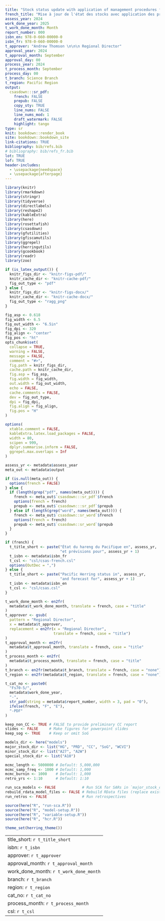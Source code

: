 ```yaml
---
title: "Stock status update with application of management procedures for Pacific Herring (*Clupea pallasii*) in British Columbia`:` Status in 2024 and forecast for 2025"
french_title: "Mise à jour de l'état des stocks avec application des procédures de gestion pour le hareng du Pacifique (*Clupea pallasii*) en Colombie-Britannique `:` État en 2024 et prévisions pour 2025"
assess_year: 2024
work_done_year: 2025
t_work_done_month: Month
report_number: 000
isbn_en: 978-0-660-00000-0
isbn_fr: 978-0-660-00000-0
t_approver: "Andrew Thomson \n\n\n Regional Director"
approval_year: 2024
t_approval_month: September
approval_day: 00
process_year: 2024
t_process_month: September
process_day: 00
t_branch: Science Branch
t_region: Pacific Region
output:
  csasdown:::sr_pdf:
    french: FALSE
    prepub: FALSE
    copy_sty: TRUE
    line_nums: FALSE
    line_nums_mod: 1
    draft_watermark: FALSE
    highlight: tango
type: sr
knit: bookdown::render_book
site: bookdown::bookdown_site
link-citations: TRUE
bibliography: bib/refs.bib
# bibliography: bib/refs_fr.bib
lot: TRUE
lof: TRUE
header-includes:
  - \usepackage{needspace}
  - \usepackage{afterpage}
---
```


\sloppy

```r
library(knitr)
library(rmarkdown)
library(stringr)
library(tidyverse)
library(directlabels)
library(reshape2)
library(kableExtra)
library(here)
library(rosettafish)
library(csasdown)
library(gfutilities)
library(gfiscamutils)
library(ggrepel)
library(herringutils)
library(gcookbook)
library(readr)
library(zoo)
```

```r
if (is_latex_output()) {
  knitr_figs_dir <- "knitr-figs-pdf/"
  knitr_cache_dir <- "knitr-cache-pdf/"
  fig_out_type <- "pdf"
} else {
  knitr_figs_dir <- "knitr-figs-docx/"
  knitr_cache_dir <- "knitr-cache-docx/"
  fig_out_type <- "ragg_png"
}

fig_asp <- 0.618
fig_width <- 6.5
fig_out_width <- "6.5in"
fig_dpi <- 320
fig_align <- "center"
fig_pos <- "ht"
opts_chunk$set(
  collapse = TRUE,
  warning = FALSE,
  message = FALSE,
  comment = "#>",
  fig.path = knitr_figs_dir,
  cache.path = knitr_cache_dir,
  fig.asp = fig_asp,
  fig.width = fig_width,
  out.width = fig_out_width,
  echo = FALSE,
  cache.comments = FALSE,
  dev = fig_out_type,
  dpi = fig_dpi,
  fig.align = fig_align,
  fig.pos = "H"
)

options(
  xtable.comment = FALSE,
  kableExtra.latex.load_packages = FALSE,
  width = 80,
  scipen = 999,
  dplyr.summarise.inform = FALSE,
  ggrepel.max.overlaps = Inf
)
```

```r
assess_yr <- metadata$assess_year
meta_out <- metadata$output

if (is.null(meta_out)) {
  options(french = FALSE)
} else {
  if (length(grep("pdf", names(meta_out)))) {
    french <- meta_out$`csasdown:::sr_pdf`$french
    options(french = french)
    prepub <- meta_out$`csasdown:::sr_pdf`$prepub
  } else if (length(grep("word", names(meta_out)))) {
    french <- meta_out$`csasdown::sr_word`$french
    options(french = french)
    prepub <- meta_out$`csasdown::sr_word`$prepub
  }
}

if (french) {
  t_title_short <- paste("État du hareng du Pacifique en", assess_yr,
                         "et prévisions pour", assess_yr + 1)
  t_isbn <- metadata$isbn_fr
  t_csl <- "csl/csas-french.csl"
  options(OutDec = ",")
} else {
  t_title_short <- paste("Pacific Herring status in", assess_yr,
                         "and forecast for", assess_yr + 1)
  t_isbn <- metadata$isbn_en
  t_csl <- "csl/csas.csl"
}

t_work_done_month <- en2fr(
  metadata$t_work_done_month, translate = french, case = "title"
)
t_approver <- gsub(
  pattern = "Regional Director",
  x = metadata$t_approver,
  replacement = en2fr(x = "Regional Director",
                      translate = french, case = "title")
)
t_approval_month <- en2fr(
  metadata$t_approval_month, translate = french, case = "title"
)
t_process_month <- en2fr(
  metadata$t_process_month, translate = french, case = "title"
)
t_branch <- en2fr(metadata$t_branch, translate = french, case = "none")
t_region <- en2fr(metadata$t_region, translate = french, case = "none")

t_cat_no <- paste0(
  "Fs70-5/",
  metadata$work_done_year,
  "-",
  str_pad(string = metadata$report_number, width = 3, pad = "0"),
  ifelse(french, "F", "E"),
  "-PDF"
)
```

```r
keep_non_CC <- TRUE # FALSE to provide preliminary CC report
slides <- FALSE     # Make figures for powerpoint slides
keep_sog <- TRUE    # Keep or omit SoG
```

```r
models_dir <- here("models")
major_stock_dir <- list("HG", "PRD", "CC", "SoG", "WCVI")
minor_stock_dir <- list("A27", "A2W")
special_stock_dir <- list("A10")

mcmc_length <- 5000000 # Default: 5,000,000
mcmc_samp_freq <- 1000 # Default: 1,000
mcmc_burnin <- 1000    # Default: 1,000
retro_yrs <- 1:10      # Default: 1:10

run_sca_models <- FALSE            # Run SCA for SARs in `major_stock_dir`
rebuild_rdata_model_files <- FALSE # Rebuild RData files (replace existing)
run_retros <- FALSE                # Run retrospectives

source(here("R", "run-sca.R"))
source(here("R", "model-setup.R"))
source(here("R", "variable-setup.R"))
source(here("R", "hcr.R"))

theme_set(herring_theme())
```

<!-- Distributions -->
\newcommand{\dUnif}[2]{$\mathcal{U}\left(#1, #2\right)$}
\newcommand{\dNorm}[2]{$\mathcal{N}\left(#1, #2\right)$}
\newcommand{\dLognorm}[2]{$\emph{Lognormal}\left(#1, #2\right)$}
\newcommand{\dBeta}[2]{$\emph{Beta}\left(#1, #2\right)$}
\newcommand{\dGamma}[2]{$\emph{Gamma}\left(#1, #2\right)$}

<!-- Other math -->
\newcommand{\lognorm}{\text{ln}}
\newcommand{\SB}{\mli{`r en2fr("SB", translate = french)`}}
\newcommand{\BR}{\mli{BR}}
\newcommand{\AVE}{\text{`r en2fr("AVE", translate = french)`}}

---
title_short: `r t_title_short`
isbn: `r t_isbn`
approver: `r t_approver`
approval_month: `r t_approval_month`
work_done_month: `r t_work_done_month`
branch: `r t_branch`
region: `r t_region`
cat_no: `r t_cat_no`
process_month: `r t_process_month`
csl: `r t_csl`
---

<!-- Compile the PDF on the command line: -->
<!-- bookdown::render_book("index.Rmd") -->
<!-- TODO: update to render_sar() next year -->
<!-- csasdown::render_sar() -->

<!-- Make French version: -->
<!-- 1. Set `french` to `TRUE` -->
<!-- 2. Select the French bibliography -->
<!-- 3. Select French children in "_bookdown.yml" -->
